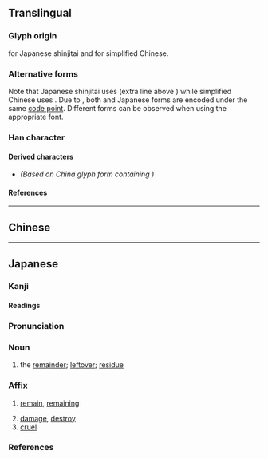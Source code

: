 {{also|殘|浅}}
{{character info/new}}
==Translingual==
{{Han simplified forms|殘|残|残}}

===Glyph origin===
{{Han simp|殘|f=戔|t=㦮}} for Japanese shinjitai and {{Han simp|殘|f=戔|t=戋|nocap=y}} for simplified Chinese.

===Alternative forms===
Note that Japanese shinjitai uses {{l|mul|㦮}} (extra line above {{l|mul|戋}}) while simplified Chinese uses {{l|mul|戋}}. Due to {{w|Han unification}}, both {{w|simplified Chinese}} and Japanese {{w|shinjitai}} forms are encoded under the same [[code point]]. Different forms can be observed when using the appropriate font.

===Han character===
{{Han char|rn=78|rad=歹|as=05|asj=06|sn=9|snj=10|four=13250|canj=MNIJ|ids=⿰歹戋(G),⿰歹㦮(TJK)}}

====Derived characters====
* {{l|mul|[[𣸶]]}} ''(Based on China glyph form containing {{l|mul|戋}})'' <!-- The official Unicode chart contains 戋 for this derived character -->

====References====
{{Han ref|kx=0580.291|dkj=16459|hdz=21383.080|uh=6B8B}}

----

==Chinese==
{{zh-see|殘}}

----

==Japanese==
{{ja-kanji forms|残|殘}}

===Kanji===
{{ja-kanji|grade=4|rs=歹06|kyu=殘}}

====Readings====
{{ja-readings
|goon=ざん
|kanon=さん
|kun=のこ-る, のこ-す, そこ-なう, ひどい, むごい
}}

===Pronunciation===
{{ja-pron|ざん|acc=1|acc_ref=DJR,SMK5}}

===Noun===
{{ja-noun|ざん|kyu=殘}}

# the [[remainder]]; [[leftover]]; [[residue]]

===Affix===
{{ja-pos|ざん|affix|kyu=殘}}

# [[remain]], [[remaining]]
#: {{ja-usex|'''残'''業、'''残'''金、'''残'''飯、'''残'''骸、'''残'''念|'''ざん'''ぎょう、'''ざん'''きん、'''ざん'''ぱん、'''ざん'''がい、'''ざん'''ねん|overtime work; remaining money; leftover food; wreckage; regret}}
# [[damage]], [[destroy]]
# [[cruel]]
#: {{ja-usex|'''残'''酷、'''残'''虐、'''残'''忍|'''ざん'''こく、'''ざん'''ぎゃく、'''ざん'''にん|cruel; savage; brutal}}

===References===
<references/>